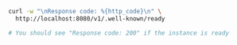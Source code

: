 

<Tabs groupId="languages">
<TabItem value="py" label="Python">

<FilteredTextBlock
  text={PyCode}
  startMarker="# InstantiationExample"
  endMarker="# END InstantiationExample"
  language="py"
  title="quickstart_check_readiness.py"
/>

</TabItem>

<TabItem value="js" label="JS/TS">

<FilteredTextBlock
  text={TSCode}
  startMarker="// InstantiationExample"
  endMarker="// END InstantiationExample"
  language="ts"
  title="quickstart_check_readiness.ts"
/>

</TabItem>

<TabItem value="go" label="Go">
<FilteredTextBlock
  text={GoCode}
  startMarker="// START InstantiationExample"
  endMarker="// END InstantiationExample"
  language="goraw"
  title="quickstart/1_check_readiness/main.go"
/>
</TabItem>

<TabItem value="java" label="Java">
<FilteredTextBlock
  text={JavaCode}
  startMarker="// START InstantiationExample"
  endMarker="// END InstantiationExample"
  language="javaraw"
  title="quickstart/IsReady.java"
/>
</TabItem>

<TabItem value="curl" label="Curl">

```bash
curl -w "\nResponse code: %{http_code}\n" \
  http://localhost:8080/v1/.well-known/ready

# You should see "Response code: 200" if the instance is ready
```

</TabItem>
</Tabs>
